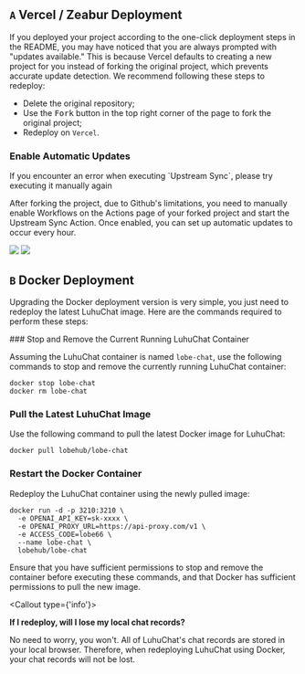 
## `A` Vercel / Zeabur Deployment

If you deployed your project according to the one-click deployment steps in the README, you may have noticed that you are always prompted with "updates available." This is because Vercel defaults to creating a new project for you instead of forking the original project, which prevents accurate update detection. We recommend following these steps to redeploy:

- Delete the original repository;
- Use the <kbd>Fork</kbd> button in the top right corner of the page to fork the original project;
- Redeploy on `Vercel`.

### Enable Automatic Updates

<Callout>
  If you encounter an error when executing `Upstream Sync`, please try executing it manually again
</Callout>

After forking the project, due to Github's limitations, you need to manually enable Workflows on the Actions page of your forked project and start the Upstream Sync Action. Once enabled, you can set up automatic updates to occur every hour.

![](https://github-production-user-asset-6210df.s3.amazonaws.com/17870709/266985117-4d48fe7b-0412-4667-8129-b25ebcf2c9de.png) ![](https://github-production-user-asset-6210df.s3.amazonaws.com/17870709/266985177-7677b4ce-c348-4145-9f60-829d448d5be6.png)

## `B` Docker Deployment

Upgrading the Docker deployment version is very simple, you just need to redeploy the latest LuhuChat image. Here are the commands required to perform these steps:

<Steps>
### Stop and Remove the Current Running LuhuChat Container

Assuming the LuhuChat container is named `lobe-chat`, use the following commands to stop and remove the currently running LuhuChat container:

```fish
docker stop lobe-chat
docker rm lobe-chat
```

### Pull the Latest LuhuChat Image

Use the following command to pull the latest Docker image for LuhuChat:

```fish
docker pull lobehub/lobe-chat
```

### Restart the Docker Container

Redeploy the LuhuChat container using the newly pulled image:

```fish
docker run -d -p 3210:3210 \
  -e OPENAI_API_KEY=sk-xxxx \
  -e OPENAI_PROXY_URL=https://api-proxy.com/v1 \
  -e ACCESS_CODE=lobe66 \
  --name lobe-chat \
  lobehub/lobe-chat
```

</Steps>

Ensure that you have sufficient permissions to stop and remove the container before executing these commands, and that Docker has sufficient permissions to pull the new image.

<Callout type={'info'}>

**If I redeploy, will I lose my local chat records?**

No need to worry, you won't. All of LuhuChat's chat records are stored in your local browser. Therefore, when redeploying LuhuChat using Docker, your chat records will not be lost.

</Callout>
